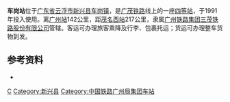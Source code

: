 {{Infobox China railway station
|车站名称=车岗站
|图片=
|图片介绍=
|车站拼音={{lang|la|Chē Gǎng Zhàn}}
|英文名称={{lang|en|Chegang Railway Station}}
|车站代码 = 24131<ref>{{cite book|title=中华人民共和国铁路车站代码（GB/T 10302-2010）|publisher=中国标准出版社|year=2010|isbn=155066140495|ignore-isbn-error=true|pages=5}}</ref>
|电报码 = 
|拼音码 = 
|车站类型=客运
|车站位置={{CHN}}[[广东省|广东省]][[云浮市|云浮市]][[新兴县|新兴县]][[车岗镇|车岗镇]]
|坐标=
|归属=[[广州铁路集团|广州铁路集团]]
|使用状态=使用中
|线路=[[广茂铁路|广茂铁路]]
|车站等级=[[四等站_(中国大陆)|四等站]]
|月台数目=
|網站=
}}

'''车岗站'''位于[[广东省|广东省]][[云浮市|云浮市]][[新兴县|新兴县]][[车岗镇|车岗镇]]，是[[广茂铁路|广茂铁路]]线上的一座[[四等站|四等站]]，于1991年投入使用。离[[广州站|广州站]]142公里，距[[茂名西站|茂名西站]]217公里，隶属[[广州铁路集团|广州铁路集团]][[三茂铁路股份有限公司|三茂铁路股份有限公司]]管辖。客运可办理旅客乘降及行李、包裹托运；货运可办理整车货物到发。

==参考资料==
{{reflist}}
*{{Citation 
|author =孙本祥
|year=2003年
|title=《中国铁路站名词典》
|publisher=中国铁道出版社
|isbn=7-113-03941-3
|page=469页
}}

{{广茂铁路}}
{{China-rail-stub}}

[[Category:云浮市铁路车站|C]]
[[Category:新兴县|Category:新兴县]]
[[Category:中国铁路广州局集团车站|Category:中国铁路广州局集团车站]]